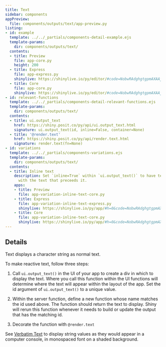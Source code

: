 ```yaml
---
title: Text
sidebar: components
appPreview:
  file: components/outputs/text/app-preview.py
listing:
- id: example
  template: ../../_partials/components-detail-example.ejs
  template-params:
    dir: components/outputs/text/
  contents:
  - title: Preview
    file: app-core.py
    height: 200
  - title: Express
    file: app-express.py
    shinylive: https://shinylive.io/py/editor/#code=NobwRAdghgtgpmAXAAjFADugdOgnmAGlQGMB7CAFzkqVQGJkAxASQA0BZAURQCU4B3AE4BLKsigBncRGScAHukFwJUjOgA6EAGaDSMZBIAWwiLmTCY6UoIrIAgpiJKIAEziCiAV2GbNagPreyAC8yN44UADmcP5aADbeLgAUmshpYcJYJuieFP5UchQpYAAqcIXqhMiVnJTuyAUUlUSVABJwcXGkyADKxqaVAJQEqemVAJqknsjUVEouiM2jaeFTFDl5jcWNQ8h0ADz7moPL6WmabloG7gBu7knZuURrG0QSyhLC5IOLMukAAs43IIsI09odTpcGuUij9TmclBRPIIZI8KFgyoUkoNqn8zudoJgQvZMEkAt43rd3CcIFUwBRcOgECh6TCwABfAC6QA
  - title: Core
    file: app-core.py
    shinylive: https://shinylive.io/py/editor/#code=NobwRAdghgtgpmAXAAjFADugdOgnmAGlQGMB7CAFzkqVQDMAnUmZAZwAsBLCXZTmdKQYVkAQUxEG1ACZwGRAK6cAOhFUZ0AfSXIAvMiU4oAczia6AGyXSAFKuQODnLN3QKKmqgA8KdsABU4H2VCZBCAUUo5ZG8KEKIQgAk4CwtSZABlLh4QgEoCe0cQgE1SBWRqKilpRHjCh0MyijcPWL9YvOQAYgAeHtVc+scHVVk6NjkANzkbV3ciJpaiVjhWVk5yXNqIYYABKQhZBixY7r6hsZig3y2h4akKBQYduYosQJ8bXLCd4aLoTB6MSYGwabScZZTOSDCChMAUXDoBAoeHXMAAXwAukA
- id: relevant-functions
  template: ../../_partials/components-detail-relevant-functions.ejs
  template-params:
    dir: components/outputs/text/
  contents:
  - title: ui.output_text
    href: https://shiny.posit.co/py/api/ui.output_text.html
    signature: ui.output_text(id, inline=False, container=None)
  - title: '@render.text'
    href: https://shiny.posit.co/py/api/render.text.html
    signature: render.text(fn=None)
- id: variations
  template: ../../_partials/components-variations.ejs
  template-params:
    dir: components/outputs/text/
  contents:
  - title: Inline text
    description: Set `inline=True` within `ui.output_text()` to have text appear inline
      with the text that preceeds it.
    apps:
    - title: Preview
      file: app-variation-inline-text-core.py
    - title: Express
      file: app-variation-inline-text-express.py
      shinylive: https://shinylive.io/py/app/#h=0&code=NobwRAdghgtgpmAXGKAHVA6VBPMAaMAYwHsIAXOcpMAMwCdiYACAZwAsBLCbJjmVYnTJMAgujxM6lACZw6EgK4cAOhFVpUAfSVMAvEyVYoAcziaaAGyXSAFKqYODHDF1QKymigA8ydsABU4H2V8JhCAUXI5Jm8yEIkQgAk4CwtiJgBlTm4QgEo8e0cQgE1iBSZKCilpRDDQwzKyNw9Yv1j43ggLLjg9Jn86BThc1RGIRwmwiFkaVjkANzkbV3cJRuaJFjgWFg5SXMRChwABKWm5DHbxxxmYoN8Do8mpMgU6cZWyDECfGzH1dB9MSoGwabQcTYLOS5MAAXwAukA
    - title: Core
      file: app-variation-inline-text-core.py
      shinylive: https://shinylive.io/py/app/#h=0&code=NobwRAdghgtgpmAXGKAHVA6VBPMAaMAYwHsIAXOcpMAMwCdiYACAZwAsBLCbJjmVYnTJMAgujxM6lACZw6EgK4cAOhFVpUAfSVMAvEyVYoAcziaaAGyXSAFKqYODHDF1QKymigA8ydsABU4H2V8JhCAUXI5Jm8yEIkQgAk4CwtiJgBlTm4QgEo8e0cQgE1iBSZKCilpRDDQwzKyNw9Yv1j43ggLLjg9Jn86BThc1RGIRwmwiFkaVjkANzkbV3cJRuaJFjgWFg5SXMRChwABKWm5DHbxxxmYoN8Do8mpMgU6cZWyDECfGzH1dB9MSoGwabQcTYLOS5MAAXwAukA
---
```


:::{#example}
:::

:::{#relevant-functions}
:::

## Details

Text displays a character string as normal text.

To make reactive text, follow three steps:

  1. Call `ui.output_text()` in the UI of your app to create a div in which to display the text. Where you call this function within the UI functions will determine where the text will appear within the layout of the app. Set the id argument of `ui.output_text()` to a unique value.

  2. Within the server function, define a new function whose name matches the id used above. The function should return the text to display. Shiny will rerun this function whenever it needs to build or update the output that has the matching id.

  3. Decorate the function with `@render.text`

See [Verbatim Text](../verbatim-text/index.qmd) to display string values as they would appear in a computer console, in monospaced font on a shaded background.

:::{#variations}
:::
